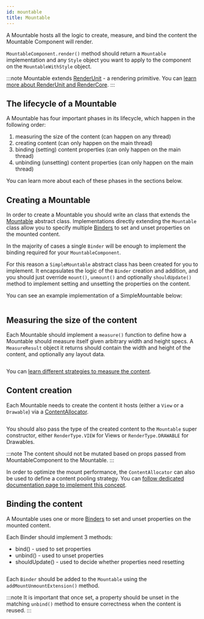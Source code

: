 ```yaml
---
id: mountable
title: Mountable
---
```


A Mountable hosts all the logic to create, measure, and bind the content the Mountable Component will render.

`MountableComponent.render()` method should return a `Mountable` implementation and any `Style` object you want to apply to the component on the `MountableWithStyle` object.

:::note
Mountable extends [RenderUnit](introduction-to-rendercore.mdx/#renderunit) - a rendering primitive. You can [learn more about RenderUnit and RenderCore](introduction-to-rendercore.mdx).
:::

## The lifecycle of a Mountable

A Mountable has four important phases in its lifecycle, which happen in the following order:

1. measuring the size of the content (can happen on any thread)
2. creating content (can only happen on the main thread)
3. binding (setting) content properties (can only happen on the main thread)
4. unbinding (unsetting) content properties (can only happen on the main thread)

You can learn more about each of these phases in the sections below.

## Creating a Mountable

In order to create a Mountable you should write an class that extends the [Mountable](pathname:///javadoc/com/facebook/rendercore/Mountable.html) abstract class. Implementations directly extending the `Mountable` class allow you to specify multiple [Binders](introduction-to-rendercore.mdx/#binder) to set and unset properties on the mounted content.

In the majority of cases a single `Binder` will be enough to implement the binding required for your `MountableComponent`.

For this reason a `SimpleMountable` abstract class has been created for you to implement. It encapsulates the logic of the `Binder` creation and addition, and you should just override `mount()`, `unmount()` and optionally `shouldUpdate()` method to implement setting and unsetting the properties on the content.

You can see an example implementation of a SimpleMountable below:

```kotlin file=sample/src/main/java/com/facebook/samples/litho/kotlin/mountables/SimpleImageViewComponent.kt start=start_simple_mountable_example end=end_simple_mountable_example
```

## Measuring the size of the content

Each Mountable should implement a `measure()` function to define how a Mountable should measure itself given arbitrary width and height specs. A `MeasureResult` object it returns should contain the width and height of the content, and optionally any layout data.

```kotlin file=sample/src/main/java/com/facebook/samples/litho/kotlin/mountables/bindto/ImageViewComponent.kt start=measure_example_start end=measure_example_end
```

You can [learn different strategies to measure the content](mountable.mdx).

## Content creation

Each Mountable needs to create the content it hosts (either a `View` or a `Drawable`) via a [ContentAllocator](introduction-to-rendercore.mdx/#contentallocator).

```kotlin file=sample/src/main/java/com/facebook/samples/litho/kotlin/mountables/bindto/ImageViewComponent.kt start=create_content_example_start end=create_content_example_end
```

You should also pass the type of the created content to the `Mountable` super constructor, either `RenderType.VIEW` for Views or `RenderType.DRAWABLE` for Drawables.

:::note
The content should not be mutated based on props passed from MountableComponent to the Mountable.
:::

In order to optimize the mount performance, the `ContentAllocator` can also be used to define a content pooling strategy. You can [follow dedicated documentation page to implement this concept](mountable.mdx).

## Binding the content

A Mountable uses one or more [Binders](introduction-to-rendercore.mdx/#binder) to set and unset properties on the mounted content.

Each Binder should implement 3 methods:
- bind() - used to set properties
- unbind() - used to unset properties
- shouldUpdate() - used to decide whether properties need resetting

```kotlin file=sample/src/main/java/com/facebook/samples/litho/kotlin/mountables/bindto/ImageViewComponent.kt start=mount_unmount_example_start end=mount_unmount_example_end
```

Each `Binder` should be added to the `Mountable` using the `addMountUnmountExtension()` method.

:::note
It is important that once set, a property should be unset in the matching `unbind()` method to ensure correctness when the content is reused.
:::
